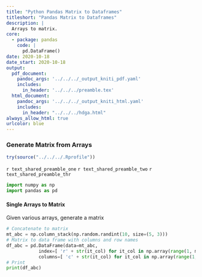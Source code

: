 ```yaml
---
title: "Python Pandas Matrix to Dataframes"
titleshort: "Pandas Matrix to Dataframes"
description: |
  Arrays to matrix.
core:
  - package: pandas
    code: |
      pd.DataFrame()
date: 2020-10-18
date_start: 2020-10-18
output:
  pdf_document:
    pandoc_args: '../../../_output_kniti_pdf.yaml'
    includes:
      in_header: '../../../preamble.tex'
  html_document:
    pandoc_args: '../../../_output_kniti_html.yaml'
    includes:
      in_header: "../../../hdga.html"
always_allow_html: true
urlcolor: blue
---
```


### Generate Matrix from Arrays

```r
try(source("../../../.Rprofile"))
```

`r text_shared_preamble_one`
`r text_shared_preamble_two`
`r text_shared_preamble_thr`

```python
import numpy as np
import pandas as pd
```

#### Single Arrays to Matrix

Given various arrays, generate a matrix

```python
# Concatenate to matrix
mt_abc = np.column_stack(np.random.randint(10, size=(5, 3)))
# Matrix to data frame with columns and row names
df_abc = pd.DataFrame(data=mt_abc,
            index=[ 'r' + str(it_col) for it_col in np.array(range(1, mt_abc.shape[0]+1))],
            columns=[ 'c' + str(it_col) for it_col in np.array(range(1, mt_abc.shape[1]+1))])
# Print
print(df_abc)
```
